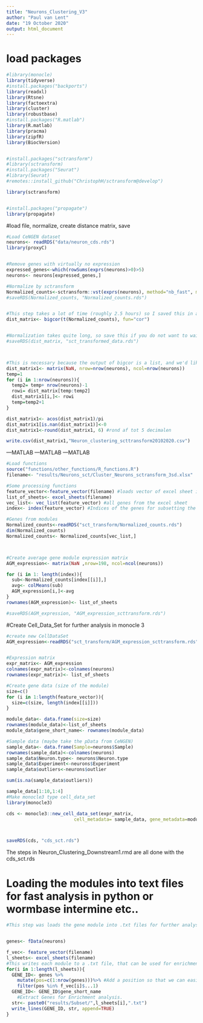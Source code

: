 ---
title: "Neurons_Clustering_V3"
author: "Paul van Lent"
date: "19 October 2020"
output: html_document
---


# load packages
```{r setup, include=FALSE}
#library(monocle)
library(tidyverse)
#install.packages("backports")
library(readxl)
library(Rtsne)
library(factoextra)
library(cluster)
library(robustbase)
#install.packages("R.matlab")
library(R.matlab)
library(pracma)
library(zipfR)
library(BiocVersion)


#install.packages("sctransform")
#library(sctransform)
#install.packages("Seurat")
#library(Seurat)
#remotes::install_github("ChristophH/sctransform@develop")

library(sctransform)


#install.packages("propagate")
library(propagate)
```


#load file, normalize, create distance matrix, save
```{r}

#Load CeNGEN dataset
neurons<- readRDS("data/neuron_cds.rds")
library(proxyC)


#Remove genes with virtually no expression
expressed_genes<-which(rowSums(exprs(neurons)>0)>5)
neurons<- neurons[expressed_genes,]

#Normalize by sctransform
Normalized_counts<-sctransform::vst(exprs(neurons), method="nb_fast", min_cells=5, n_genes=500)$y
#saveRDS(Normalized_counts, "Normalized_counts.rds")


#This step takes a lot of time (roughly 2.5 hours) so I saved this in a RDS form so that we dont have to do this again
dist_matrix<- bigcor(t(Normalized_counts), fun="cor")


#Normalization takes quite long, so save this if you do not want to wait again
#saveRDS(dist_matrix, "sct_transformed_data.rds")



#This is necessary because the output of bigcor is a list, and we'd like a matrix
dist_matrix1<- matrix(NaN, nrow=nrow(neurons), ncol=nrow(neurons))
temp=1
for (i in 1:nrow(neurons)){
  temp2= temp+ nrow(neurons)-1
  rowi= dist_matrix[temp:temp2]
  dist_matrix1[i,]<- rowi
  temp=temp2+1
}

dist_matrix1<- acos(dist_matrix1)/pi
dist_matrix1[is.nan(dist_matrix1)]<-0
dist_matrix1<-round(dist_matrix1, 6) #rond af tot 5 decimalen

write.csv(dist_matrix1,"Neuron_clustering_scttransform20102020.csv")
```

---MATLAB
---MATLAB
---MATLAB


```{r}

#Load functions
source("functions/other_functions/R_functions.R") 
filename<- "results/Neurons_sct/Cluster_Neurons_sctransform_3sd.xlsx"

#Some processing functions
feature_vector<-feature_vector(filename) #loads vector of excel sheet indexes of genes
list_of_sheets<- excel_sheets(filename)
vec_list<- vec_list(feature_vector) #all genes from the excel sheet
index<- index(feature_vector) #Indices of the genes for subsetting the Average Gene Module Dataframe.

#Genes from modules
Normalized_counts<-readRDS("sct_transform/Normalized_counts.rds")
dim(Normalized_counts)
Normalized_counts<- Normalized_counts[vec_list,]



#Create average gene module expression matrix
AGM_expression<- matrix(NaN ,nrow=198, ncol=ncol(neurons))

for (i in 1: length(index)){
  sub<-Normalized_counts[index[[i]],]
  avg<- colMeans(sub)
  AGM_expression[i,]<-avg
}
rownames(AGM_expression)<- list_of_sheets

#saveRDS(AGM_expression, "AGM_expression_scttransform.rds")

```



#Create Cell_Data_Set for further analysis in monocle 3
```{r}
#create new CellDataSet
AGM_expression<-readRDS("sct_transform/AGM_expression_scttransform.rds")


#Expression matrix
expr_matrix<- AGM_expression
colnames(expr_matrix)<-colnames(neurons)
rownames(expr_matrix)<- list_of_sheets

#Create gene data (size of the module)
size=c()
for (i in 1:length(feature_vector)){
  size=c(size, length(index[[i]]))
}

module_data<- data.frame(size=size)
rownames(module_data)<-list_of_sheets
module_data$gene_short_name<- rownames(module_data)

#Sample data (maybe take the pData from CeNGEN)
sample_data<- data.frame(Sample=neurons$Sample)
rownames(sample_data)<-colnames(neurons)
sample_data$Neuron.type<- neurons$Neuron.type
sample_data$Experiment<-neurons$Experiment
sample_data$outliers<-neurons$outlier

sum(is.na(sample_data$outliers))

sample_data[1:10,1:4]
#Make monocle3 type cell_data_set
library(monocle3)

cds <- monocle3::new_cell_data_set(expr_matrix,
                         cell_metadata= sample_data, gene_metadata=module_data)



saveRDS(cds, "cds_sct.rds")
```

The steps in Neuron_Clustering_Downstream1.rmd are all done with the cds_sct.rds



# Loading the modules into text files for fast analysis in python or wormbase intermine etc..
```{r} 
#This step was loads the gene module into .txt files for further analysis in python and for wormbase. 


genes<- fData(neurons)

f_vec<- feature_vector(filename)
l_sheets<- excel_sheets(filename)
#This writes each module to a .txt file, that can be used for enrichment analysis.
for(i in 1:length(l_sheets)){
  GENE_ID<- genes %>%
    mutate(pos=c(1:nrow(genes)))%>% #Add a position so that we can easily filter for the modules
    filter(pos %in% f_vec[i]$...1)
  GENE_ID<- GENE_ID$gene_short_name
    #Extract Genes for Enrichment analysis.
  str<- paste0("results/Subset/",l_sheets[i],".txt")
  write_lines(GENE_ID, str, append=TRUE)
}

```



